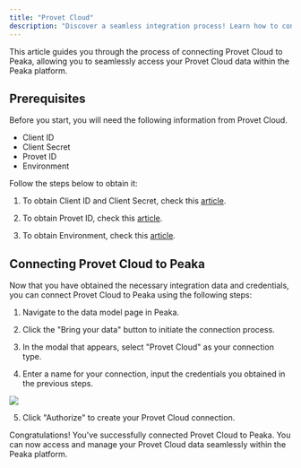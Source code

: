 ```yaml
---
title: "Provet Cloud"
description: "Discover a seamless integration process! Learn how to connect Provet Cloud to Peaka effortlessly for streamlined transactions."
---
```


This article guides you through the process of connecting Provet Cloud to Peaka, allowing you to seamlessly access your Provet Cloud data within the Peaka platform.

## Prerequisites

Before you start, you will need the following information from Provet Cloud.

- Client ID
- Client Secret
- Provet ID
- Environment

Follow the steps below to obtain it:

1. To obtain Client ID and Client Secret, check this [article](https://developers.provetcloud.com/restapi/authentication_oauth2.html#client-credentials-example-get-access-token).

2. To obtain Provet ID, check this [article](https://support.provet.cloud/hc/en-gb/articles/360009783098-Logging-In-to-Provet-Cloud).

3. To obtain Environment, check this [article](https://support.provet.cloud/hc/en-gb/articles/360010249038-Integrating-Third-party-Applications-with-Provet-Cloud).

## Connecting Provet Cloud to Peaka

Now that you have obtained the necessary integration data and credentials, you can connect Provet Cloud to Peaka using the following steps:

1. Navigate to the data model page in Peaka.

2. Click the "Bring your data" button to initiate the connection process.

3. In the modal that appears, select "Provet Cloud" as your connection type.

4. Enter a name for your connection, input the credentials you obtained in the previous steps.

<img src="https://cdn.peaka.com/integrations/provet-cloud-1.png" />

5. Click "Authorize" to create your Provet Cloud connection.

Congratulations! You've successfully connected Provet Cloud to Peaka. You can now access and manage your Provet Cloud data seamlessly within the Peaka platform.
